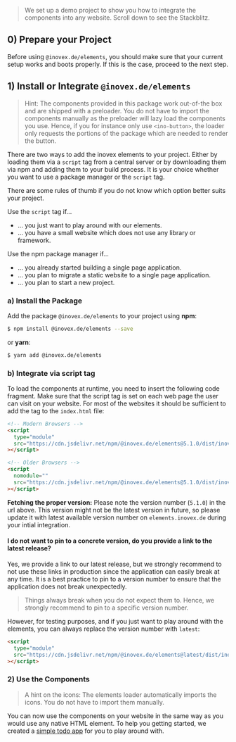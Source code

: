 
<Meta title="Docs/Framework Integration/Javascript" />

> We set up a demo project to show you how to integrate the components into any website. Scroll down to see the Stackblitz.

## 0) Prepare your Project

Before using `@inovex.de/elements`, you should make sure that your current setup works and boots properly.
If this is the case, proceed to the next step.

## 1) Install or Integrate `@inovex.de/elements`

> Hint: The components provided in this package work out-of-the box and are shipped with a preloader. You do not have to import the components manually as the preloader will lazy load the components you use. Hence, if you for instance only use `<ino-button>`, the loader only requests the portions of the package which are needed to render the button.

There are two ways to add the inovex elements to your project. Either by loading them via a `script` tag from a central server or by downloading them via npm and adding them to your build process. It is your choice whether you want to use a package manager or the `script` tag.

There are some rules of thumb if you do not know which option better suits your project.

Use the `script` tag if...

- ... you just want to play around with our elements.
- ... you have a small website which does not use any library or framework.

Use the npm package manager if...

- ... you already started building a single page application.
- ... you plan to migrate a static website to a single page application.
- ... you plan to start a new project.

### a) Install the Package

Add the package `@inovex.de/elements` to your project using **npm**:

```sh
$ npm install @inovex.de/elements --save
```

or **yarn**:

```sh
$ yarn add @inovex.de/elements
```

### b) Integrate via script tag

To load the components at runtime, you need to insert the following code fragment. Make sure that the script tag is set on each web page the user can visit on your website. For most of the websites it should be sufficient to add the tag to the `index.html` file:

```html
<!-- Modern Browsers -->
<script
  type="module"
  src="https://cdn.jsdelivr.net/npm/@inovex.de/elements@5.1.0/dist/inovex-elements/inovex-elements.esm.js"
></script>

<!-- Older Browsers -->
<script
  nomodule=""
  src="https://cdn.jsdelivr.net/npm/@inovex.de/elements@5.1.0/dist/inovex-elements/inovex-elements.js"
></script>
```

**Fetching the proper version:** Please note the version number (`5.1.0`) in the url above. This version might not be the latest version in future, so please update it with latest available version number on `elements.inovex.de` during your intial integration. 


#### I do not want to pin to a concrete version, do you provide a link to the latest release?

Yes, we provide a link to our latest release, but we strongly recommend to not use these links in production since the application can easily break at any time. It is a best practice to pin to a version number to ensure that the application does not break unexpectedly.

> Things always break when you do not expect them to. Hence, we strongly recommend to pin to a specific version number.

However, for testing purposes, and if you just want to play around with the elements, you can always replace the version number with `latest`:

```html
<script
  type="module"
  src="https://cdn.jsdelivr.net/npm/@inovex.de/elements@latest/dist/inovex-elements/inovex-elements.esm.js"
></script>
```

### 2) Use the Components

> A hint on the icons: The elements loader automatically imports the icons. You do not have to import
> them manually.

You can now use the components on your website in the same way as you would use any native HTML element. To help you getting started, we created a [simple todo app](https://stackblitz.com/edit/ino-elements-js-example?embed=1&file=index.js) for you to play around with.
